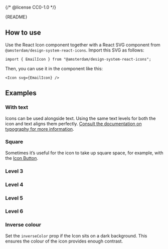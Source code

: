 {/* @license CC0-1.0 */}


<Meta of={IconStories} />

<StatusBadge reason="The set of available icon names and the component API will change." />

<Markdown>{README}</Markdown>

## How to use

Use the React Icon component together with a React SVG component from `@amsterdam/design-system-react-icons`.
Import this SVG as follows:

```tsx
import { EmailIcon } from "@amsterdam/design-system-react-icons";
```

Then, you can use it in the component like this:

```tsx
<Icon svg={EmailIcon} />
```

<Primary />

<Controls />

## Examples

### With text

Icons can be used alongside text.
Using the same text levels for both the icon and text aligns them perfectly.
[Consult the documentation on typography for more information](/docs/brand-design-tokens-text--docs).

<Canvas of={IconStories.WithText} />

### Square

Sometimes it’s useful for the icon to take up square space, for example, with the [Icon Button](/docs/components-buttons-icon-button--docs).

<Canvas of={IconStories.Square} />

### Level 3

<Canvas of={IconStories.Level3} />

### Level 4

<Canvas of={IconStories.Level4} />

### Level 5

<Canvas of={IconStories.Level5} />

### Level 6

<Canvas of={IconStories.Level6} />

### Inverse colour

Set the `inverseColor` prop if the Icon sits on a dark background.
This ensures the colour of the icon provides enough contrast.

<Canvas of={IconStories.InverseColour} />
